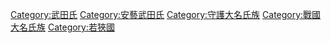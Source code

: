 [[Category:武田氏|Category:武田氏]]
[[Category:安藝武田氏|Category:安藝武田氏]]
[[Category:守護大名氏族|Category:守護大名氏族]]
[[Category:戰國大名氏族|Category:戰國大名氏族]]
[[Category:若狹國|Category:若狹國]]